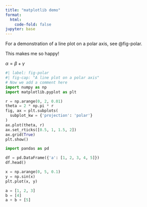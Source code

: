 ```yaml
---
title: "matplotlib demo"
format:
  html:
    code-fold: false
jupyter: base
---
```


For a demonstration of a line plot on a polar axis, see @fig-polar.

This makes me so happy!

$\alpha = \beta + \gamma$

```python
#| label: fig-polar
#| fig-cap: "A line plot on a polar axis"
# Now we add a comment here
import numpy as np
import matplotlib.pyplot as plt

r = np.arange(0, 2, 0.01)
theta = 2 * np.pi * r
fig, ax = plt.subplots(
  subplot_kw = {'projection': 'polar'} 
)
ax.plot(theta, r)
ax.set_rticks([0.5, 1, 1.5, 2])
ax.grid(True)
plt.show()
```

```python
import pandas as pd

df = pd.DataFrame({'a': [1, 2, 3, 4, 5]})
df.head()
```

```python
x = np.arange(0, 5, 0.1)
y = np.sin(x)
plt.plot(x, y)
```

```python
a = [1, 2, 3]
b = [4]
a + b + [5]
```
 







